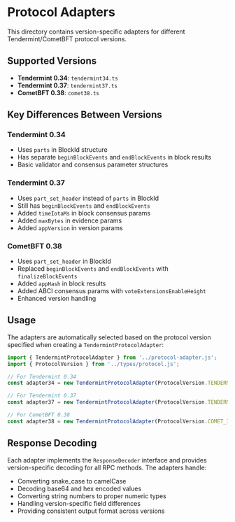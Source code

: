 # Protocol Adapters

This directory contains version-specific adapters for different Tendermint/CometBFT protocol versions.

## Supported Versions

- **Tendermint 0.34**: `tendermint34.ts`
- **Tendermint 0.37**: `tendermint37.ts`
- **CometBFT 0.38**: `comet38.ts`

## Key Differences Between Versions

### Tendermint 0.34
- Uses `parts` in BlockId structure
- Has separate `beginBlockEvents` and `endBlockEvents` in block results
- Basic validator and consensus parameter structures

### Tendermint 0.37
- Uses `part_set_header` instead of `parts` in BlockId
- Still has `beginBlockEvents` and `endBlockEvents`
- Added `timeIotaMs` in block consensus params
- Added `maxBytes` in evidence params
- Added `appVersion` in version params

### CometBFT 0.38
- Uses `part_set_header` in BlockId
- Replaced `beginBlockEvents` and `endBlockEvents` with `finalizeBlockEvents`
- Added `appHash` in block results
- Added ABCI consensus params with `voteExtensionsEnableHeight`
- Enhanced version handling

## Usage

The adapters are automatically selected based on the protocol version specified when creating a `TendermintProtocolAdapter`:

```typescript
import { TendermintProtocolAdapter } from '../protocol-adapter.js';
import { ProtocolVersion } from '../types/protocol.js';

// For Tendermint 0.34
const adapter34 = new TendermintProtocolAdapter(ProtocolVersion.TENDERMINT_34);

// For Tendermint 0.37
const adapter37 = new TendermintProtocolAdapter(ProtocolVersion.TENDERMINT_37);

// For CometBFT 0.38
const adapter38 = new TendermintProtocolAdapter(ProtocolVersion.COMET_38);
```

## Response Decoding

Each adapter implements the `ResponseDecoder` interface and provides version-specific decoding for all RPC methods. The adapters handle:

- Converting snake_case to camelCase
- Decoding base64 and hex encoded values
- Converting string numbers to proper numeric types
- Handling version-specific field differences
- Providing consistent output format across versions